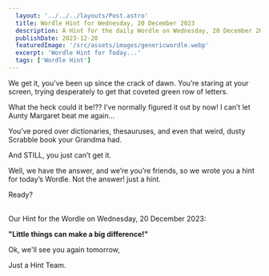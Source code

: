 ```yaml
---
  layout: '../../../layouts/Post.astro'
  title: Wordle Hint for Wednesday, 20 December 2023
  description: A Hint for the daily Wordle on Wednesday, 20 December 2023
  publishDate: 2023-12-20
  featuredImage: '/src/assets/images/genericwordle.webp'
  excerpt: 'Wordle Hint for Today...'
  tags: ['Wordle Hint']
---
```


  We get it, you’ve been up since the crack of dawn. You’re staring at your screen, trying desperately to get that coveted green row of letters. 

  What the heck could it be!??
  I’ve normally figured it out by now!
  I can’t let Aunty Margaret beat me again… 

  You’ve pored over dictionaries, thesauruses, and even that weird, dusty Scrabble book your Grandma had.

  And STILL, you just can’t get it. 

  Well, we have the answer, and we’re you’re friends, so we wrote you a hint for today’s Wordle.
  Not the answer! just a hint. 

  Ready?<br /><br />

  Our Hint for the Wordle on Wednesday, 20 December 2023:

  **"Little things can make a big difference!"**

  Ok, we'll see you again tomorrow, 

  Just a Hint Team.
  